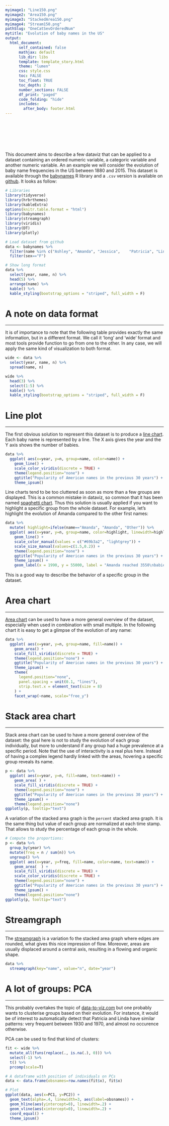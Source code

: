 ```yaml
---
myimage1: "Line150.png"
myimage2: "Area150.png"
myimage3: "StackedArea150.png"
myimage4: "Stream150.png"
pathSlug: "OneCatSevOrderedNum"
mytitle: "Evolution of baby names in the US"
output:
  html_document:
      self_contained: false
      mathjax: default
      lib_dir: libs
      template: template_story.html
      theme: "lumen"
      css: style.css
      toc: FALSE
      toc_float: TRUE
      toc_depth: 2
      number_sections: FALSE
      df_print: "paged"
      code_folding: "hide"
      includes:
        after_body: footer.html
---
```


<br><br>
<div class="mycontent">






<div class = "row">
<div class = "col-md-8">
<br><br><br>This document aims to describe a few dataviz that can be applied to a dataset containing an ordered numeric variable, a categoric variable and another numeric variable. An an example we will consider the evolution of baby name frequencies in the US between 1880 and 2015. This dataset is available through the [babynames](https://github.com/hadley/babynames) R library and a `.csv` version is available on [github](https://github.com/holtzy/data_to_viz/tree/master/Example_dataset). It looks as follow:
</div>
<div class = "col-md-4">

```r
# Libraries
library(tidyverse)
library(hrbrthemes)
library(kableExtra)
options(knitr.table.format = "html")
library(babynames)
library(streamgraph)
library(viridis)
library(DT)
library(plotly)

# Load dataset from github
data <- babynames %>%
  filter(name %in% c("Ashley", "Amanda", "Jessica",    "Patricia", "Linda", "Deborah",   "Dorothy", "Betty", "Helen")) %>%
  filter(sex=="F")

# Show long format
data %>%
  select(year, name, n) %>%
  head(5) %>%
  arrange(name) %>%
  kable() %>%
  kable_styling(bootstrap_options = "striped", full_width = F)
```

</div>
</div>



# A note on data format
***
It is of importance to note that the following table provides exactly the same information, but in a different format. We call it 'long' and 'wide' format and most tools provide function to go from one to the other. In any case, we will apply the same kind of visualization to both format.
```r
wide <- data %>%
  select(year, name, n) %>%
  spread(name, n)

wide %>%
  head(3) %>%
  select(1:5) %>%
  kable() %>%
  kable_styling(bootstrap_options = "striped", full_width = F)
```



# Line plot
***
The first obvious solution to represent this dataset is to produce a [line chart](). Each baby name is represented by a line. The X axis gives the year and the Y axis shows the number of babies.
```r
data %>%
  ggplot( aes(x=year, y=n, group=name, color=name)) +
    geom_line() +
    scale_color_viridis(discrete = TRUE) +
    theme(legend.position="none") +
    ggtitle("Popularity of American names in the previous 30 years") +
    theme_ipsum()
```

Line charts tend to be too cluttered as soon as more than a few groups are displayed. This is a common mistake in dataviz, so common that it has been named [spaghetti chart](). Thus this solution is usually applied if you want to highlight a specific group from the whole dataset. For example, let's highlight the evolution of Amanda compared to the other first names:

```r
data %>%
  mutate( highlight=ifelse(name=="Amanda", "Amanda", "Other")) %>%
  ggplot( aes(x=year, y=n, group=name, color=highlight, linewidth=highlight)) +
    geom_line() +
    scale_color_manual(values = c("#69b3a2", "lightgrey")) +
    scale_size_manual(values=c(1.5,0.2)) +
    theme(legend.position="none") +
    ggtitle("Popularity of American names in the previous 30 years") +
    theme_ipsum() +
    geom_label(x = 1990, y = 55000, label = "Amanda reached 3550\nbabies in 1970", size = 4, color = "#69b3a2")
```

This is a good way to describe the behavior of a specific group in the dataset.


# Area chart
***
[Area chart]() can be used to have a more general overview of the dataset, especially when used in combination with small multiple. In the following chart it is easy to get a glimpse of the evolution of any name:
```r
data %>%
  ggplot( aes(x=year, y=n, group=name, fill=name)) +
    geom_area() +
    scale_fill_viridis(discrete = TRUE) +
    theme(legend.position="none") +
    ggtitle("Popularity of American names in the previous 30 years") +
    theme_ipsum() +
    theme(
      legend.position="none",
      panel.spacing = unit(0.1, "lines"),
      strip.text.x = element_text(size = 8)
    ) +
    facet_wrap(~name, scale="free_y")
```



# Stack area chart
***

Stack area chart can be used to have a more general overview of the dataset: the goal here is not to study the evolution of each group individually, but more to understand if any group had a huge prevalence at a specific period. Note that the use of interactivity is a real plus here. Instead of having a complex legend hardly linked with the areas, hovering a specific group reveals its name.

```r
p <- data %>%
  ggplot( aes(x=year, y=n, fill=name, text=name)) +
    geom_area( ) +
    scale_fill_viridis(discrete = TRUE) +
    theme(legend.position="none") +
    ggtitle("Popularity of American names in the previous 30 years") +
    theme_ipsum() +
    theme(legend.position="none")
ggplotly(p, tooltip="text")
```

A variation of the stacked area graph is the `percent` stacked area graph. It is the same thing but value of each group are normalized at each time stamp. That allows to study the percentage of each group in the whole.
```r
# Compute the proportions:
p <- data %>%
  group_by(year) %>%
  mutate(freq = n / sum(n)) %>%
  ungroup() %>%
  ggplot( aes(x=year, y=freq, fill=name, color=name, text=name)) +
    geom_area(  ) +
    scale_fill_viridis(discrete = TRUE) +
    scale_color_viridis(discrete = TRUE) +
    theme(legend.position="none") +
    ggtitle("Popularity of American names in the previous 30 years") +
    theme_ipsum() +
    theme(legend.position="none")
ggplotly(p, tooltip="text")
```




# Streamgraph
***
The [streamgraph]() is a variation fo the stacked area graph where edges are rounded, what gives this nice impression of flow. Moreover, areas are usually displaced around a central axis, resulting in a flowing and organic shape.

```r
data %>%
  streamgraph(key="name", value="n", date="year")
```




# A lot of groups: PCA
***
This probably overtakes the topic of [data-to-viz.com](https://www.data-to-viz.com) but one probably wants to clusterise groups based on their evolution. For instance, it would be of interest to automatically detect that Patricia and Linda have similar patterns: very frequent between 1930 and 1970, and almost no occurence otherwise.

PCA can be used to find that kind of clusters:
```r
fit <- wide %>%
  mutate_all(funs(replace(., is.na(.), 0))) %>%
  select(-1) %>%
  t() %>%
  prcomp(scale=T)

# A dataframe with position of individuals on PCs
data <- data.frame(obsnames=row.names(fit$x), fit$x)

# Plot
ggplot(data, aes(x=PC1, y=PC2)) +
  geom_text(alpha=.4, linewidth=3, aes(label=obsnames)) +
  geom_hline(aes(yintercept=0), linewidth=.2) +
  geom_vline(aes(xintercept=0), linewidth=.2) +
  coord_equal() +
  theme_ipsum()
```
